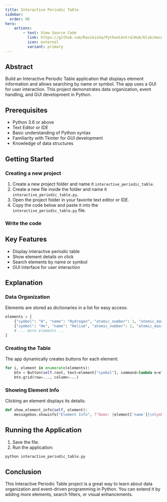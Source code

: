 ```yaml
---
title: Interactive Periodic Table
sidebar:
  order: 96
hero:
    actions:
        - text: View Source Code
          link: https://github.com/Ravikisha/PythonCentralHub/blob/main/projects/intermediate/interactive_periodic_table.mdx
          icon: external
          variant: primary
---
```


## Abstract

Build an Interactive Periodic Table application that displays element information and allows searching by name or symbol. The app uses a GUI for user interaction. This project demonstrates data organization, event handling, and GUI development in Python.

## Prerequisites
- Python 3.6 or above
- Text Editor or IDE
- Basic understanding of Python syntax
- Familiarity with Tkinter for GUI development
- Knowledge of data structures

## Getting Started
### Creating a new project
1. Create a new project folder and name it `interactive_periodic_table`.
2. Create a new file inside the folder and name it `interactive_periodic_table.py`.
3. Open the project folder in your favorite text editor or IDE.
4. Copy the code below and paste it into the `interactive_periodic_table.py` file.

### Write the code
<FileCode file="projects/intermediate/interactive_periodic_table.py" lang="python" title="interactive_periodic_table.py" showLineNumbers={1} />

## Key Features
- Display interactive periodic table
- Show element details on click
- Search elements by name or symbol
- GUI interface for user interaction

## Explanation

### Data Organization
Elements are stored as dictionaries in a list for easy access:
```python title="interactive_periodic_table.py" showLineNumbers={1}
elements = [
    {"symbol": "H", "name": "Hydrogen", "atomic_number": 1, "atomic_mass": 1.008},
    {"symbol": "He", "name": "Helium", "atomic_number": 2, "atomic_mass": 4.0026},
    # ... more elements ...
]
```

### Creating the Table
The app dynamically creates buttons for each element:
```python title="interactive_periodic_table.py" showLineNumbers={1}
for i, element in enumerate(elements):
    btn = Button(self.root, text=element["symbol"], command=lambda e=element: self.show_element_info(e))
    btn.grid(row=..., column=...)
```

### Showing Element Info
Clicking an element displays its details:
```python title="interactive_periodic_table.py" showLineNumbers={1}
def show_element_info(self, element):
    messagebox.showinfo("Element Info", f"Name: {element['name']}\nSymbol: {element['symbol']}\nAtomic Number: {element['atomic_number']}\nAtomic Mass: {element['atomic_mass']}")
```

## Running the Application
1. Save the file.
2. Run the application:
```bash
python interactive_periodic_table.py
```

## Conclusion
This Interactive Periodic Table project is a great way to learn about data organization and event-driven programming in Python. You can extend it by adding more elements, search filters, or visual enhancements.
